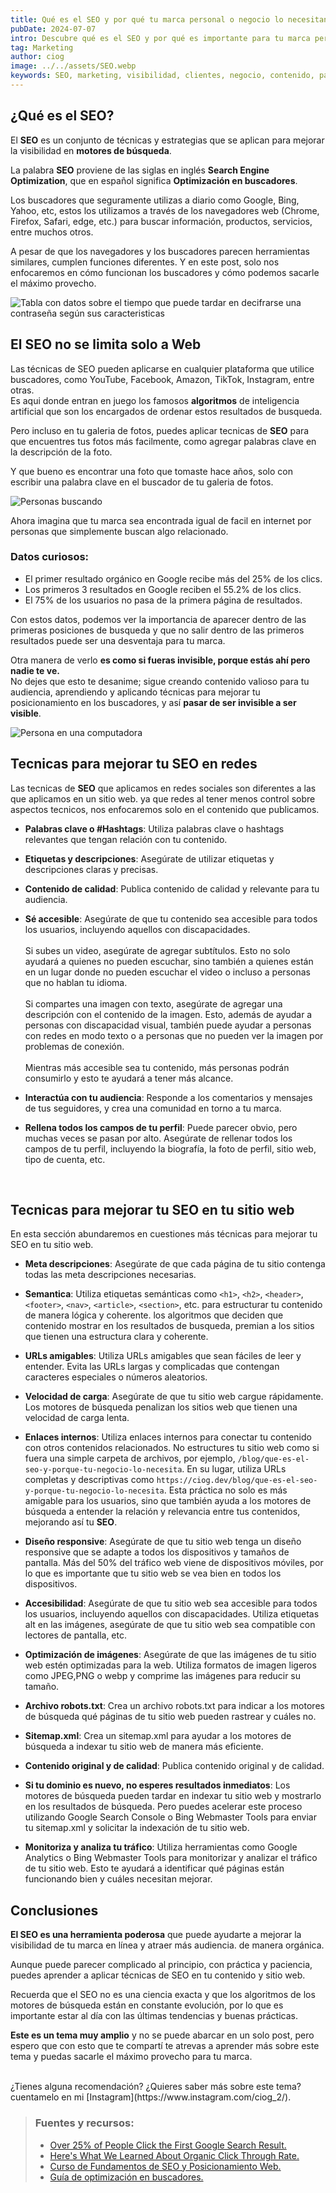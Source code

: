 ```yaml
---
title: Qué es el SEO y por qué tu marca personal o negocio lo necesitan
pubDate: 2024-07-07
intro: Descubre qué es el SEO y por qué es importante para tu marca personal o negocio. Aprende cómo puede mejorar la visibilidad en línea y atraer más audiencia.
tag: Marketing
author: ciog
image: ../../assets/SEO.webp
keywords: SEO, marketing, visibilidad, clientes, negocio, contenido, palabras clave, optimización, motores de búsqueda, ciog, woockom, marca personal
---
```



## ¿Qué es el SEO?

El **SEO** es un conjunto de técnicas y estrategias que se aplican para mejorar la visibilidad en **motores de búsqueda**.

La palabra **SEO** proviene de las siglas en inglés **Search Engine Optimization**, que en español significa **Optimización en buscadores**.

Los buscadores que seguramente utilizas a diario como Google, Bing, Yahoo, etc, estos los utilizamos a través de los navegadores web 
(Chrome, Firefox, Safari, edge, etc.) para buscar información, productos, servicios, entre muchos otros.

A pesar de que los navegadores y los buscadores parecen herramientas similares, cumplen funciones diferentes. Y en este post, solo nos
enfocaremos en cómo funcionan los buscadores y cómo podemos sacarle el máximo provecho.

<Image src="https://i.ibb.co/3pHT3qv/Google.jpg" width={800} height={300} alt="Tabla con datos sobre el tiempo que puede tardar en decifrarse una contraseña según sus caracteristicas"/>

## El SEO no se limita solo a Web 

Las técnicas de SEO pueden aplicarse en cualquier plataforma que utilice buscadores, como YouTube, Facebook, Amazon, TikTok, Instagram, entre otras.<br/>
Es aqui donde entran en juego los famosos **algoritmos** de inteligencia artificial que son los encargados de ordenar estos resultados de busqueda.

Pero incluso en tu galeria de fotos, puedes aplicar tecnicas de **SEO** para que encuentres tus fotos más facilmente, como agregar palabras clave en la descripción de la foto.

Y que bueno es encontrar una foto que tomaste hace años, solo con escribir una palabra clave en el buscador de tu galeria de fotos.

<Image src="https://res.cloudinary.com/dx7uimym1/image/upload/v1721028301/CIOG/Personas-buscando.webp" width={800} height={300} alt="Personas buscando"/>

Ahora imagina que tu marca sea encontrada igual de facil en internet por personas que simplemente buscan algo relacionado.

### Datos curiosos:
* El primer resultado orgánico en Google recibe más del 25% de los clics.
* Los primeros 3 resultados en Google reciben el 55.2% de los clics.
* El 75% de los usuarios no pasa de la primera página de resultados.


Con estos datos, podemos ver la importancia de aparecer dentro de las primeras posiciones de busqueda y que no salir dentro de las primeros resultados puede ser una
desventaja para tu marca.

Otra manera de verlo **es como si fueras invisible, porque estás ahí pero nadie te ve.** <br/>
No dejes que esto te desanime; sigue creando contenido valioso para tu audiencia, aprendiendo y 
aplicando técnicas para mejorar tu posicionamiento en los buscadores, y así **pasar de ser invisible a ser visible**.

<Image src="https://res.cloudinary.com/dx7uimym1/image/upload/v1721065608/CIOG/seo.webp" width={800} height={300} alt="Persona en una computadora"/>



## Tecnicas para mejorar tu SEO en redes

Las tecnicas de **SEO** que aplicamos en redes sociales son diferentes a las que aplicamos en un sitio web. ya que redes al tener menos control sobre aspectos tecnicos, nos enfocaremos solo en el contenido que publicamos.

* **Palabras clave o #Hashtags**: Utiliza palabras clave o hashtags relevantes que tengan relación con tu contenido.

* **Etiquetas y descripciones**: Asegúrate de utilizar etiquetas y descripciones claras y precisas.

* **Contenido de calidad**: Publica contenido de calidad y relevante para tu audiencia.

* **Sé accesible**: Asegúrate de que tu contenido sea accesible para todos los usuarios, incluyendo aquellos con discapacidades. <br/><br/>
Si subes un video, asegúrate de agregar subtítulos. Esto no solo ayudará a quienes no pueden escuchar, sino también a quienes están en un lugar donde no pueden escuchar el video o incluso a personas que no hablan tu idioma. <br/><br/>
Si compartes una imagen con texto, asegúrate de agregar una descripción con el contenido de la imagen. Esto, además de ayudar a personas con discapacidad visual, también puede ayudar a personas con redes en modo texto o a personas que no pueden ver la imagen por problemas de conexión. <br/><br/>
Mientras más accesible sea tu contenido, más personas podrán consumirlo y esto te ayudará a tener más alcance.

* **Interactúa con tu audiencia**: Responde a los comentarios y mensajes de tus seguidores, y crea una comunidad en torno a tu marca.

* **Rellena todos los campos de tu perfil**: Puede parecer obvio, pero muchas veces se pasan por alto. Asegúrate de rellenar todos los campos de tu perfil, incluyendo la biografía, la foto de perfil, sitio web, tipo de cuenta, etc.
<br/>

## Tecnicas para mejorar tu SEO en tu sitio web

En esta sección abundaremos en cuestiones más técnicas para mejorar tu SEO en tu sitio web.

* **Meta descripciones**: Asegúrate de que cada página de tu sitio contenga todas las meta descripciones necesarias.

* **Semantica**: Utiliza etiquetas semánticas como `<h1>`, `<h2>`, `<header>`, `<footer>`, `<nav>`, `<article>`, `<section>`, etc. para estructurar tu contenido de manera lógica y coherente. los algoritmos que deciden que contenido mostrar en los resultados de busqueda, premian a los sitios que tienen una estructura clara y coherente.

* **URLs amigables**: Utiliza URLs amigables que sean fáciles de leer y entender. Evita las URLs largas y complicadas que contengan caracteres especiales o números aleatorios.

* **Velocidad de carga**: Asegúrate de que tu sitio web cargue rápidamente. Los motores de búsqueda penalizan los sitios web que tienen una velocidad de carga lenta.

* **Enlaces internos**: Utiliza enlaces internos para conectar tu contenido con otros contenidos relacionados. No estructures tu sitio web como si fuera una simple carpeta de archivos, por ejemplo, `/blog/que-es-el-seo-y-porque-tu-negocio-lo-necesita`. En su lugar, utiliza URLs completas y descriptivas como `https://ciog.dev/blog/que-es-el-seo-y-porque-tu-negocio-lo-necesita`. Esta práctica no solo es más amigable para los usuarios, sino que también ayuda a los motores de búsqueda a entender la relación y relevancia entre tus contenidos, mejorando así tu **SEO**.




* **Diseño responsive**: Asegúrate de que tu sitio web tenga un diseño responsive que se adapte a todos los dispositivos y tamaños de pantalla. Más del 50% del tráfico web viene de dispositivos móviles, por lo que es importante que tu sitio web se vea bien en todos los dispositivos.

* **Accesibilidad**: Asegúrate de que tu sitio web sea accesible para todos los usuarios, incluyendo aquellos con discapacidades. Utiliza etiquetas alt en las imágenes, asegúrate de que tu sitio web sea compatible con lectores de pantalla, etc.

* **Optimización de imágenes**: Asegúrate de que las imágenes de tu sitio web estén optimizadas para la web. Utiliza formatos de imagen ligeros como JPEG,PNG o webp y comprime las imágenes para reducir su tamaño.

* **Archivo robots.txt**: Crea un archivo robots.txt para indicar a los motores de búsqueda qué páginas de tu sitio web pueden rastrear y cuáles no.

* **Sitemap.xml**: Crea un sitemap.xml para ayudar a los motores de búsqueda a indexar tu sitio web de manera más eficiente.

* **Contenido original y de calidad**: Publica contenido original y de calidad.

* **Si tu dominio es nuevo, no esperes resultados inmediatos**: Los motores de búsqueda pueden tardar en indexar tu sitio web y mostrarlo en los resultados de búsqueda. Pero puedes acelerar este proceso utilizando Google Search Console o Bing Webmaster Tools para enviar tu sitemap.xml y solicitar la indexación de tu sitio web.

* **Monitoriza y analiza tu tráfico**: Utiliza herramientas como Google Analytics o Bing Webmaster Tools para monitorizar y analizar el tráfico de tu sitio web. Esto te ayudará a identificar qué páginas están funcionando bien y cuáles necesitan mejorar.


## Conclusiones

**El SEO es una herramienta poderosa** que puede ayudarte a mejorar la visibilidad de tu marca en línea y atraer más audiencia. de manera orgánica.

Aunque puede parecer complicado al principio, con práctica y paciencia, puedes aprender a aplicar técnicas de SEO en tu contenido y sitio web.

Recuerda que el SEO no es una ciencia exacta y que los algoritmos de los motores de búsqueda están en constante evolución, por lo que es importante estar al día con las últimas tendencias y buenas prácticas.


**Este es un tema muy amplio** y no se puede abarcar en un solo post, pero espero que con esto que te compartí te atrevas
a aprender más sobre este tema y puedas sacarle el máximo provecho para tu marca.

<br/>
¿Tienes alguna recomendación? ¿Quieres saber más sobre este tema? cuentamelo en mi [Instagram](https://www.instagram.com/ciog_2/).
<br/>


> ### Fuentes y recursos:
> * [Over 25% of People Click the First Google Search Result.](https://www.searchenginejournal.com/google-first-page-clicks/374516/)
> * [Here's What We Learned About Organic Click Through Rate.](https://backlinko.com/google-ctr-stats)
> * [Curso de Fundamentos de SEO y Posicionamiento Web.](https://platzi.com/cursos/seo/)
> * [Guía de optimización en buscadores.](https://developers.google.com/search/docs/fundamentals/seo-starter-guide?hl=es)